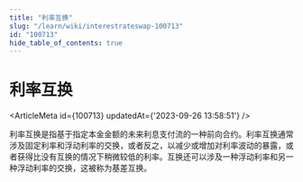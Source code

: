 ```yaml
---
title: "利率互换"
slug: "/learn/wiki/interestrateswap-100713"
id: "100713"
hide_table_of_contents: true
---
```



# 利率互换

<ArticleMeta id={100713} updatedAt={'2023-09-26 13:58:51'} />
<div className='border-solid border-b border-t-0 my-4 border-[var(--ifm-color-gray-300)]' />

利率互换是指基于指定本金金额的未来利息支付流的一种前向合约。利率互换通常涉及固定利率和浮动利率的交换，或者反之，以减少或增加对利率波动的暴露，或者获得比没有互换的情况下稍微较低的利率。互换还可以涉及一种浮动利率和另一种浮动利率的交换，这被称为基差互换。
